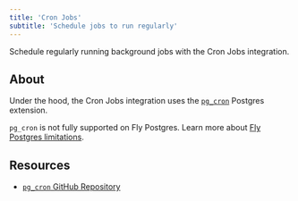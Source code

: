 ```yaml
---
title: 'Cron Jobs'
subtitle: 'Schedule jobs to run regularly'
---
```


Schedule regularly running background jobs with the Cron Jobs integration.

## About

Under the hood, the Cron Jobs integration uses the [`pg_cron`](https://github.com/citusdata/pg_cron) Postgres extension.

<Admonition type="note">

`pg_cron` is not fully supported on Fly Postgres. Learn more about [Fly Postgres limitations](/docs/guides/platform/fly-postgres#limitations).

</Admonition>

## Resources

- [`pg_cron` GitHub Repository](https://github.com/citusdata/pg_cron)
